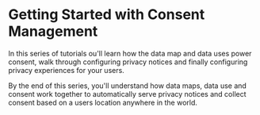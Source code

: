 
# Getting Started with Consent Management

<TutorialKey duration="25" product="Fides" topic="Consent Management" interactive="true"/>

In this series of tutorials ou'll learn how the data map and data uses power consent, walk through configuring privacy notices and finally configuring privacy experiences for your users.

By the end of this series, you'll understand how data maps, data use and consent work together to automatically serve privacy notices and collect consent based on a users location anywhere in the world.

<KeyTutorialWrap>
  <TutorialFeat title="01 | Consent Management Fundamentals" link="./consent-management-fundamentals"   description="Get an overview of the fundamental terms, requirements and concepts of Consent Management." duration="5" />
  <TutorialFeat title="02 | Data Use and Consent" link="./consent-management-data-use"  description="Learn how data uses automate and power your consent management." duration="5" interactive="true" />
  <TutorialFeat title="03 | Configuring Privacy Notices" link="./consent-management-privacy-notices"  description="Learn how to configure and manage privacy notices." duration="5" interactive="true" />
  <TutorialFeat title="04 | Configuring Privacy Experiences" link="./consent-management-privacy-experiences"  description="Learn how to configure and manage privacy experiences." duration="5" interactive="true" />
  <TutorialFeat title="05 | Consent User Experience" link="./consent-management-user-experience"  description="See the user facing consent experiences" duration="5" video="true" interactive="true" />
  <TutorialFeat title="06 | Consent Managmeent Glossary" link="./consent-management-data-use"  description="A complete glossary of Privacy Request and Fides specific terms."  />
</KeyTutorialWrap>


